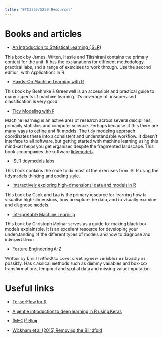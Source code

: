 ```yaml
---
title: "ETC3250/5250 Resources"
---
```


# Books and articles

- [An Introduction to Statistical Learning (ISLR)](https://www.statlearning.com)

This book by James, Witten, Hastie and Tibshirani contains the primary content for the unit. It has the explanations for different methodology, practical labs, and a range of exercises to work through. Use the second edition, with Applications in R.

- [Hands-On Machine Learning with R](https://bradleyboehmke.github.io/HOML/)

This book by Boehmke & Greenwell is an accessible and practical guide to many aspects of machine learning. It's coverage of unsupervised classification is very good.

- [Tidy Modeling with R](https://www.tmwr.org) 

Machine learning is an active area of research across several disciplines, primarily statistics and computer science. Perhaps because of this there are many ways to define and fit models. The tidy modeling approach coordinates these into a consistent and understandable workflow. It doesn't interface to all software, but getting started with machine learning using this mind-set helps you get organised despite the fragmented landscape. This book accompanies the software [tidymodels](https://www.tidymodels.org/start/).

- [ISLR tidymodels labs](https://emilhvitfeldt.github.io/ISLR-tidymodels-labs/)

This book contains the code to do most of the exercises from ISLR using the tidymodels thinking and coding style.

- [Interactively exploring high-dimensional data and models in R](https://dicook.github.io/mulgar_book/)

This book by Cook and Laa is the primary resource for learning how to visualise high-dimensions, how to explore the data, and to visually examine and diagnose models. 

- [Interpretable Machine Learning](https://christophm.github.io/interpretable-ml-book/)

This book by Christoph Molnar serves as a guide for making black box models explainable. It is an excellent resource for developing your understanding of the different types of models and how to diagnose and interpret them

- [Feature Engineering A-Z](https://feaz-book.com)

Written by Emil Hvitfeldt to cover creating new variables as broadly as possibly. Has classical methods such as dummy variables and box-cox transformations, temporal and spatial data and missing value imputation. 

# Useful links

- [TensorFlow for R](https://tensorflow.rstudio.com/install/)

- [A gentle introduction to deep learning in R using Keras](https://lnalborczyk.github.io/slides/vendredi_quanti_2021/vendredi_quantis#1)

- [(M+C)² Blog](https://lorentzen.ch/index.php/blog/)

- [Wickham et al (2015) Removing the Blindfold](http://onlinelibrary.wiley.com/doi/10.1002/sam.11271/abstract)
